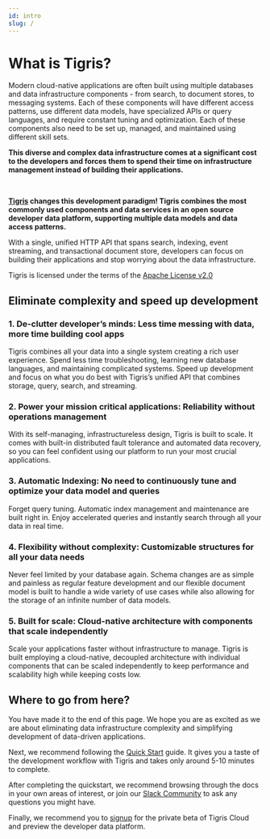 ```yaml
---
id: intro
slug: /
---
```


# What is Tigris?

Modern cloud-native applications are often built using multiple databases
and data infrastructure components - from search, to document stores, to
messaging systems. Each of these components will have different access
patterns, use different data models, have specialized APIs or query
languages, and require constant tuning and optimization. Each of
these components also need to be set up, managed, and maintained using
different skill sets.

**This diverse and complex data infrastructure comes at a significant cost to
the developers and forces them to spend their time on infrastructure
management instead of building their applications.**


<LiteYouTubeEmbed
  id="y27-KQ_JKU4"
  params="autoplay=1&autohide=1&showinfo=0&rel=0"
  title="Simplify Your Applications with Tigris"
  poster="maxresdefault"
/>

<br />

**[Tigris](https://github.com/tigrisdata/tigris) changes this development
paradigm! Tigris combines the most commonly used components and data
services in an open source developer data platform, supporting multiple data
models and data access patterns.**

With a single, unified HTTP API that spans
search, indexing, event streaming, and transactional document store,
developers can focus on building their applications and stop worrying about
the data infrastructure.

Tigris is licensed under the terms of the
[Apache License v2.0](http://www.apache.org/licenses/LICENSE-2.0)

## Eliminate complexity and speed up development

### 1. De-clutter developer’s minds: Less time messing with data, more time building cool apps

Tigris combines all your data into a single system creating a rich user
experience. Spend less time troubleshooting, learning new database languages,
and maintaining complicated systems. Speed up development and focus on what
you do best with Tigris’s unified API that combines storage, query, search,
and streaming.

### 2. Power your mission critical applications: Reliability without operations management

With its self-managing, infrastructureless design, Tigris is built to
scale. It comes with built-in distributed fault tolerance and automated data
recovery, so you can feel confident using our platform to run your most
crucial applications.

### 3. Automatic Indexing: No need to continuously tune and optimize your data model and queries

Forget query tuning. Automatic index management and maintenance are built
right in. Enjoy accelerated queries and instantly search through all your
data in real time.

### 4. Flexibility without complexity: Customizable structures for all your data needs

Never feel limited by your database again. Schema changes are as simple and
painless as regular feature development and our flexible document model is
built to handle a wide variety of use cases while also allowing for the
storage of an infinite number of data models.

### 5. Built for scale: Cloud-native architecture with components that scale independently

Scale your applications faster without infrastructure to manage. Tigris is
built employing a cloud-native, decoupled architecture with individual
components that can be scaled independently to keep performance and
scalability high while keeping costs low.

## Where to go from here?

You have made it to the end of this page. We hope you are as excited as we are
about eliminating data infrastructure complexity and simplifying development
of data-driven applications.

Next, we recommend following the [Quick Start](../quickstart/quickstart.mdx)
guide. It gives you a taste of the development workflow with Tigris and takes
only around 5-10 minutes to complete.

After completing the quickstart, we recommend browsing through the docs in your
own areas of interest, or join our
[Slack Community](https://join.slack.com/t/tigrisdatacommunity/shared_invite/zt-16fn5ogio-OjxJlgttJIV0ZDywcBItJQ)
to ask any questions you might have.

Finally, we recommend you to [signup](https://www.tigrisdata.com/beta) for the
private beta of Tigris Cloud and preview the developer data platform.
